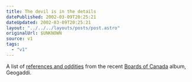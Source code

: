 ```yaml
---
title: The devil is in the details
datePublished: 2002-03-09T20:25:21
dateUpdated: 2002-03-09T20:25:21
layout: "../../../layouts/posts/post.astro"
originalUrl: $UNKNOWN
source: v1
tags:
  - "v1"
---
```


A list of [references and oddities][1] from the recent [Boards of Canada][2] album, Geogaddi.

[1]: http://www.speakeasy.org/~adbrown/boc.html
[2]: http://www.boardsofcanada.com/
